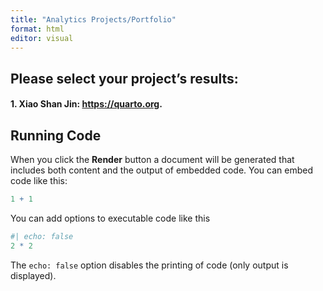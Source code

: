 ```yaml
---
title: "Analytics Projects/Portfolio"
format: html
editor: visual
---
```


## Please select your project's results:

#### 1. Xiao Shan Jin: <https://quarto.org>.





## Running Code

When you click the **Render** button a document will be generated that includes both content and the output of embedded code. You can embed code like this:

```r
1 + 1
```

You can add options to executable code like this

```r
#| echo: false
2 * 2
```

The `echo: false` option disables the printing of code (only output is displayed).
